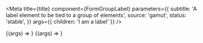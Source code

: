 

<Meta
  title={title}
  component={FormGroupLabel}
  parameters={{
    subtitle: 'A label element to be tied to a group of elements',
    source: 'gamut',
    status: 'stable',
  }}
  args={{ children: 'I am a label' }}
/>

<Canvas>
  <Story name="FormGroupLabel">{(args) => <FormGroupLabel {...args} />}</Story>
</Canvas>

<PropsTable story="FormGroupLabel" />

<Canvas>
  <Story name="FormGroupLabelLarge">
    {(args) => <FormGroupLabel size="large" {...args} />}
  </Story>
</Canvas>
